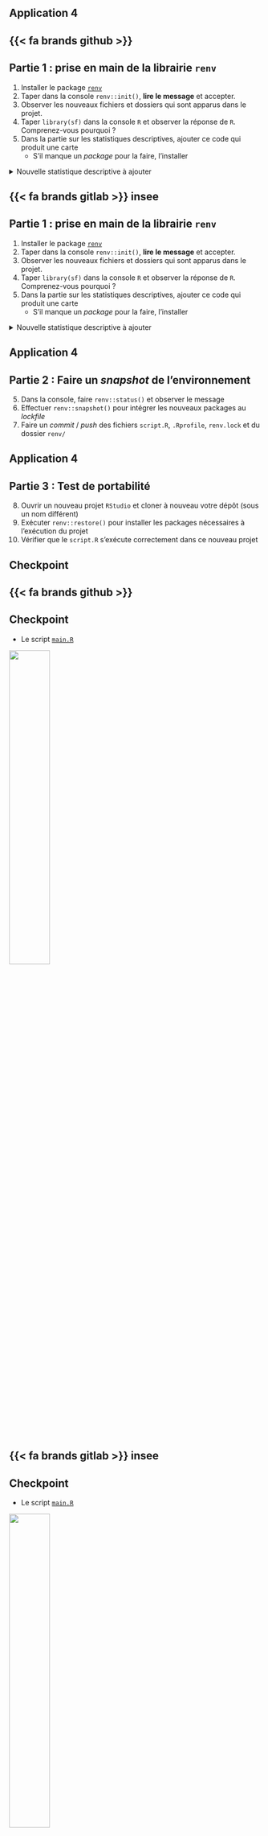 ## Application 4 {.smaller}

::: {.panel-tabset}

## {{< fa brands github >}}

:::{.callout-tip collapse="true" icon=false .nonincremental}
## Partie 1 : prise en main de la librairie `renv`

1. Installer le package [`renv`](https://rstudio.github.io/renv/articles/renv.html)
2. Taper dans la console `renv::init()`, __lire le message__ et accepter.
3. Observer les nouveaux fichiers et dossiers qui sont apparus dans le projet.
4. Taper `library(sf)` dans la console `R` et observer la réponse de `R`. Comprenez-vous pourquoi ?
4. Dans la partie sur les statistiques descriptives, ajouter ce code qui produit une carte
    + S'il manque un _package_ pour la faire, l'installer

<details>


<summary>
Nouvelle statistique descriptive à ajouter
</summary>

```.r
# PART DES SENIORS DANS LA POPULATION ---------------------------

# France geojson
departements <- sf::st_read(
  "https://minio.lab.sspcloud.fr/projet-formation/bonnes-pratiques/data/france.geojson"
)

# PART DES SENIORS FRANCE ENTIERE =====================================

part_seniors <- open_dataset(
  "./data/RPindividus",
  hive_style = TRUE
) %>%
  mutate(plus_60 = AGED > 60) %>%
  group_by(DEPT, plus_60) %>%
  summarise(
    population_totale = sum(IPONDI)
  ) %>%
  group_by(DEPT) %>%
  mutate(
    population_60_ans = population_totale,
    pourcentage_60_plus = population_totale/sum(population_totale),
    population_totale = sum(population_totale)
  ) %>%
  filter(plus_60 == TRUE) %>%
  select(DEPT, population_totale, population_60_ans, pourcentage_60_plus) %>%
  collect()


# CARTE =====================================

departements_60_plus_sf <- departements %>%
  inner_join(
    part_seniors,
    by = c("INSEE_DEP" = "DEPT")
  )


ggplot(departements_60_plus_sf) +
  geom_sf(aes(fill = pourcentage_60_plus)) + 
  scale_fill_fermenter(n.breaks = 5, palette = "PuBuGn", direction = 1) + 
  theme_void() + 
  labs(
    title = "Part des personnes de plus de 60 ans par département",
    caption = "Source: Insee, Fichiers détails du recensement de la population",
    fill = "Part (%)"
  )
```

</details>

:::

## {{< fa brands gitlab >}} insee

:::{.callout-tip collapse="true" icon=false .nonincremental}
## Partie 1 : prise en main de la librairie `renv`

1. Installer le package [`renv`](https://rstudio.github.io/renv/articles/renv.html)
2. Taper dans la console `renv::init()`, __lire le message__ et accepter.
3. Observer les nouveaux fichiers et dossiers qui sont apparus dans le projet.
4. Taper `library(sf)` dans la console `R` et observer la réponse de `R`. Comprenez-vous pourquoi ?
4. Dans la partie sur les statistiques descriptives, ajouter ce code qui produit une carte
    + S'il manque un _package_ pour la faire, l'installer

<details>


<summary>
Nouvelle statistique descriptive à ajouter
</summary>

```.r
# PART DES SENIORS DANS LA POPULATION ---------------------------

# France geojson
departements <- aws.s3::s3read_using(
  FUN = sf::st_read, 
  object = "france.geojson", 
  bucket = "public/ssplab-formation",
  opts = list("region" = "")
  )

# PART DES SENIORS FRANCE ENTIERE =====================================

part_seniors <- open_dataset(
  "./data/RPindividus",
  hive_style = TRUE
) %>%
  mutate(plus_60 = AGED > 60) %>%
  group_by(DEPT, plus_60) %>%
  summarise(
    population_totale = sum(IPONDI)
  ) %>%
  group_by(DEPT) %>%
  mutate(
    population_60_ans = population_totale,
    pourcentage_60_plus = population_totale/sum(population_totale),
    population_totale = sum(population_totale)
  ) %>%
  filter(plus_60 == TRUE) %>%
  select(DEPT, population_totale, population_60_ans, pourcentage_60_plus) %>%
  collect()


# CARTE =====================================

departements_60_plus_sf <- departements %>%
  inner_join(
    part_seniors,
    by = c("INSEE_DEP" = "DEPT")
  )


ggplot(departements_60_plus_sf) +
  geom_sf(aes(fill = pourcentage_60_plus)) + 
  scale_fill_fermenter(n.breaks = 5, palette = "PuBuGn", direction = 1) + 
  theme_void() + 
  labs(
    title = "Part des personnes de plus de 60 ans par département",
    caption = "Source: Insee, Fichiers détails du recensement de la population",
    fill = "Part (%)"
  )
```

</details>

:::


:::







## Application 4 {.smaller}

:::{.callout-tip collapse="true" icon=false}
## Partie 2 : Faire un *snapshot* de l'environnement

::: {.nonincremental}
5. Dans la console, faire `renv::status()` et observer le message
6. Effectuer `renv::snapshot()` pour intégrer les nouveaux packages au *lockfile*
7. Faire un _commit_ / _push_ des fichiers `script.R`, `.Rprofile`, `renv.lock` et du dossier `renv/`
:::

:::

## Application 4 {.smaller}

:::{.callout-tip collapse="true" icon=false}
## Partie 3 : Test de portabilité

::: {.nonincremental}
8. Ouvrir un nouveau projet `RStudio` et cloner à nouveau votre dépôt (sous un nom différent)
9. Exécuter `renv::restore()` pour installer les packages nécessaires à l'exécution du projet
10. Vérifier que le `script.R` s'exécute correctement dans ce nouveau projet
:::

:::

## Checkpoint

::: {.panel-tabset}

## {{< fa brands github >}}

::: {.callout-caution .nonincremental}
## Checkpoint

* Le script [`main.R`](https://raw.githubusercontent.com/InseeFrLab/formation-bonnes-pratiques-git-R/refs/heads/main/R/checkpoints/application4/main.R)

![](checkpoint.jpg){width=40% fig-align="center"}

:::

## {{< fa brands gitlab >}} insee

::: {.callout-caution .nonincremental}
## Checkpoint

* Le script [`main.R`](https://raw.githubusercontent.com/InseeFrLab/formation-bonnes-pratiques-git-R/refs/heads/main/R/checkpoints/application4/main_ls3.R)

![](checkpoint.jpg){width=40% fig-align="center"}

:::

:::
